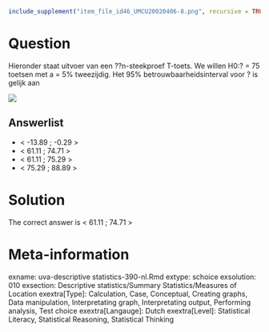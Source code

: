 ```{r, echo = FALSE, results = "hide"}
include_supplement("item_file_id46_UMCU20020406-8.png", recursive = TRUE)
```
Question
========

Hieronder staat uitvoer van een ??n-steekproef T-toets. We willen H0:? = 75 toetsen met a = 5% tweezijdig. Het 95% betrouwbaarheidsinterval voor ? is gelijk aan 


 ![](item_file_id46_UMCU20020406-8.png) 

Answerlist
----------
* &lt; -13.89 ; -0.29 &gt;
* &lt; 61.11 ; 74.71 &gt;
* &lt; 61.11 ; 75.29 &gt;
* &lt; 75.29 ; 88.89 &gt;

Solution
========

The correct answer is  &lt; 61.11 ; 74.71 &gt; 

Meta-information
================
exname: uva-descriptive statistics-390-nl.Rmd 
extype: schoice 
exsolution: 010 
exsection: Descriptive statistics/Summary Statistics/Measures of Location
exextra[Type]: Calculation, Case, Conceptual, Creating graphs, Data manipulation, Interpretating graph, Interpretating output, Performing analysis, Test choice 
exextra[Langauge]: Dutch 
exextra[Level]: Statistical Literacy, Statistical Reasoning, Statistical Thinking 
